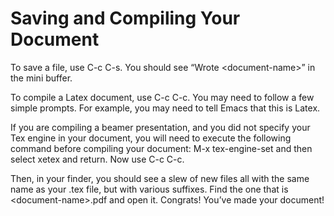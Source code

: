 # Saving and Compiling Your Document {.sec-starting}

To save a file, use C-c C-s. You should see “Wrote \<document-name\>” in the mini buffer.

To compile a Latex document, use C-c C-c. You may need to follow a few simple prompts. For example, you may need to tell Emacs that this is Latex.

If you are compiling a beamer presentation, and you did not specify your Tex engine in your document, you will need to execute the following command before compiling your document: M-x tex-engine-set and then select xetex and return. Now use C-c C-c. 

Then, in your finder, you should see a slew of new files all with the same name as your .tex file, but with various suffixes. Find the one that is \<document-name\>.pdf and open it. Congrats! You’ve made your document!

